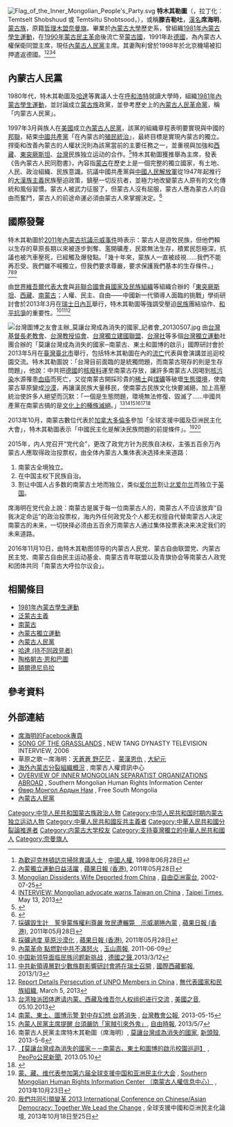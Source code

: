{{pov|time=2013-12-15T06:00:37+00:00}}
{{Infobox officeholder
|圖像     = Temtselt Shobshuud.jpg
|圖像大小 = 
|姓名     = 特木其勒圖<br>{{mong|m=ᠱᠢᠪᠴᠢᠭᠤᠳ<br />ᠲᠡᠮᠡᠴᠡᠯᠲᠦ|k=Шовчууд Тэмцэлт}}
|漢名     = 席海明
|性別     = 男
|民族     = [[蒙古族|蒙古族]]
|籍貫     = [[通遼市|哲理木盟]][[奈曼旗|奈曼旗]]
|出生日期 = {{Birth_date_and_age|1956|8|8}}
|出生地點 = {{PRC}}
|居住地   = {{flag|德國}}
|政黨     = [[內蒙古人民黨|內蒙古人民黨]]
|職業     = 政治評論家、中國民運人士
|配偶     = 陶利
|國籍     = {{PRC}}
|宗教信仰  = 
|別名     = 
| educate =
* [[內蒙古大學|內蒙古大學]]歷史系
| past = 
* [[1981年內蒙古學生運動|1981年內蒙古學生運動]]領袖
* [[1990年蒙古民主革命|1990年蒙古民主革命]]領袖
}}
[[File:Flag_of_the_Inner_Mongolian_People's_Party.svg|thumb]]
'''特木其勒圖'''（{{mong|m=ᠱᠢᠪᠴᠢᠭᠤᠳ<br />ᠲᠡᠮᠡᠴᠡᠯᠲᠦ|k=Шовчууд Тэмцэлт}}，拉丁化：Temtselt Shobshuud 或 Temtsiltu Shobtsood，{{bd|1956年|8月8日}}），或稱'''滕吉勒吐'''，[[漢名|漢名]]'''席海明'''，[[蒙古族|蒙古族]]，原籍[[通遼市|哲理木盟]][[奈曼旗|奈曼旗]]。畢業於[[內蒙古大學|內蒙古大學]]歷史系，曾組織[[1981年內蒙古學生運動|1981年內蒙古學生運動]]，在[[1990年蒙古民主革命|1990年蒙古民主革命]]後流亡至[[蒙古國|蒙古國]]，1991年赴[[德國|德國]]，為內蒙古人權保衛同盟主席，現任[[內蒙古人民黨|內蒙古人民黨]]主席。其妻陶利曾於1998年於北京機場被扣押遣返德國。<ref>[http://www.hrichina.org/cht/content/2913 為歡迎克林頓訪京掃除異議人士] {{Wayback|url=http://www.hrichina.org/cht/content/2913 |date=20190415203132 }}, [[中國人權_(組織)|中國人權]], 1998年06月28日</ref><ref>[http://hk.apple.nextmedia.com/international/art/20110528/15292360 內蒙獨立運動日益活躍] {{Wayback|url=http://hk.apple.nextmedia.com/international/art/20110528/15292360 |date=20160412101225 }}, [[蘋果日報_(香港)|蘋果日報 (香港)]], 2011年05月28日</ref><ref>[http://www.rfa.org/english/news/86181-20020725.html Mongolian Dissidents Wife Deported from China] {{Wayback|url=http://www.rfa.org/english/news/86181-20020725.html |date=20210328144113 }}, [[自由亞洲電台|自由亞洲電台]], 2002-07-25</ref><ref>[http://www.taipeitimes.com/News/taiwan/archives/2013/05/13/2003562145 INTERVIEW: Mongolian advocate warns Taiwan on China] {{Wayback|url=http://www.taipeitimes.com/News/taiwan/archives/2013/05/13/2003562145 |date=20190720085739 }}, [[Taipei_Times|Taipei Times]], May 13, 2013</ref>

==內蒙古人民黨==
1980年代，特木其勒圖及[[哈達_(持不同政見者)|哈達]]等異議人士在[[呼和浩特|呼和浩特]]就讀大學時，組織[[1981年內蒙古學生運動|1981年內蒙古學生運動]]，並討論成立[[蒙古族|蒙古族]]政黨，並參考歷史上的[[內蒙古人民革命黨|內蒙古人民革命黨]]，稱「内蒙古人民黨」。

1997年3月與族人在[[美國|美國]]成立[[內蒙古人民黨|內蒙古人民黨]]，該黨的組織章程表明要實現與中國的[[邦聯|邦聯]]，結束[[中國共產黨|中國共產黨]]「在內蒙古的[[殖民統治|殖民統治]]」，最終目標是實現內蒙古的獨立。捍衛和改善內蒙古的人權狀況則為該黨當前的主要任務之一，並重視與加強和[[西藏獨立運動|西藏]]、[[东突厥斯坦獨立運動|東突厥斯坦]]、[[台灣獨立運動|台灣]]民族独立运动的合作。<ref name="rule">{{cite web|url=http://www.innermongolia.org/chinese/cst-cn.htm|title=內蒙古人民黨章程|publisher=內蒙古人民黨|access-date=2013-12-12|archive-date=2011-12-18|archive-url=https://web.archive.org/web/20111218100223/http://www.innermongolia.org/chinese/cst-cn.htm|dead-url=yes}}</ref>特木其勒圖獲推舉為主席，發表《告內蒙古人民同胞書》，內容指[[蒙古|蒙古]]在歷史上是一個完整的獨立國家，有土地、人民、政治組織、民族意識。抗議中國共產黨與[[中國人民解放軍|中國人民解放軍]]從1947年起推行的[[大漢族主義|大漢族主義]]民族壓迫政策，鎮壓一切反抗者，並極力地改變蒙古人原有的文化傳統和風俗習慣。蒙古人被武力征服了，但蒙古人沒有屈服，蒙古人應為蒙古人的自由而奮鬥，蒙古人的前途命運必須由蒙古人來掌握決定。<ref name="">{{cite web|url=http://www.innermongolia.org/chinese/Declaration%20to%20Innermongolian.htm |title=告内蒙古人民同胞书 |publisher=内蒙古人民党 |date=1997-03-20 |deadurl=yes |archiveurl=https://archive.is/20130503045721/http://www.innermongolia.org/chinese/Declaration%20to%20Innermongolian.htm |archivedate=2013-05-03 }}</ref>

==國際發聲==
特木其勒圖於[[2011年內蒙古抗議示威事件|2011年內蒙古抗議示威事件]]時表示：蒙古人是遊牧民族，但他們賴以生存的草原長期以來被逐步剝奪、濫開礦產，民眾無法生存，積累民怨極深，抗議也被汽車壓死，已經觸及爆發點。「幾十年來，蒙族人一直被歧視……我們不能再忍受。我們雖不喊獨立，但我們要求尊嚴，要求保護我們基本的生存條件。」<ref>[http://hk.apple.nextmedia.com/international/art/20110528/15292358 採礦毀生計　誓爭蒙族權利尊嚴 牧民遭輾斃　示威潮捲內蒙] {{Wayback|url=http://hk.apple.nextmedia.com/international/art/20110528/15292358 |date=20170410050555 }}, [[蘋果日報_(香港)|蘋果日報 (香港)]], 2011年05月28日</ref><ref>[http://hk.apple.nextmedia.com/international/art/20110528/15292359 採礦過度 草原沙漠化] {{Wayback|url=http://hk.apple.nextmedia.com/international/art/20110528/15292359 |date=20170409201326 }}, [[蘋果日報_(香港)|蘋果日報 (香港)]], 2011年05月28日</ref><ref>[http://www.dgnet.com.tw/articleview.php?article_id=12555&issue_id=2440 內蒙革命 點燃對中共不滿怒火] {{Wayback|url=http://www.dgnet.com.tw/articleview.php?article_id=12555&issue_id=2440 |date=20200416173437 }}, [[玉山周報|玉山周報]], 2011-06-09</ref>

由[[世界維吾爾代表大會|世界維吾爾代表大會]]與[[非聯合國會員國家及民族組織|非聯合國會員國家及民族組織]]等組織合辦的「[[東突厥斯坦|東突厥斯坦]]、[[西藏|西藏]]、[[南蒙古|南蒙古]]；人權、民主、自由——中國新一代領導人面臨的挑戰」學術研討會於2013年3月在[[瑞士|瑞士]][[日內瓦|日內瓦]]舉行，特木其勒圖等強調受壓迫[[民族|民族]]團結協作、[[公民不服從|和平抗爭]]的重要性。<ref>[http://www.dw.de/%E4%B8%AD%E5%9B%BD%E6%96%B0%E9%A2%86%E5%AF%BC%E9%9D%A2%E4%B8%B4%E6%B0%91%E6%97%8F%E9%97%AE%E9%A2%98%E6%96%B0%E6%8C%91%E6%88%98/a-16665003 中国新领导面临民族问题新挑战] {{Wayback|url=http://www.dw.de/%E4%B8%AD%E5%9B%BD%E6%96%B0%E9%A2%86%E5%AF%BC%E9%9D%A2%E4%B8%B4%E6%B0%91%E6%97%8F%E9%97%AE%E9%A2%98%E6%96%B0%E6%8C%91%E6%88%98/a-16665003 |date=20131212025056 }}, [[德國之聲|德國之聲]],2013/3/12</ref><ref>[http://www.thetibetpost.com/zh/news/international/3142-conference-examining-chinese-leadership-to-be-held-in-switzerland 中共新領導層對少數族群影響研討會將在瑞士召開] {{Wayback|url=http://www.thetibetpost.com/zh/news/international/3142-conference-examining-chinese-leadership-to-be-held-in-switzerland |date=20131212214254 }}, [[國際西藏郵報|國際西藏郵報]], 2013/1/3</ref><ref>[http://www.unpo.org/article/15593 Report Details Persecution of UNPO Members in China] {{Wayback|url=http://www.unpo.org/article/15593 |date=20130510130608 }}, [[無代表國家和民族組織|無代表國家和民族組織]], March 5, 2013</ref>

[[File:台灣圖博之友會主辦_莫讓台灣成為消失的國家_記者會_20130507.jpg|thumb]]
由[[台灣基督長老教會|台灣基督長老教會]]、[[台灣教授協會|台灣教授協會]]、[[台灣獨立建國聯盟|台灣獨立建國聯盟]]、[[台灣社|台灣社]]等多個[[台灣獨立運動|台灣獨立運動]]社團合辦的「莫讓台灣成為消失的國家─南蒙古、東土和圖博的啟示」國際研討會於2013年5月在[[臺灣|臺灣]][[臺北市|臺北市]]舉行，包括特木其勒圖在內的[[流亡|流亡]]代表與會演講並巡迴校園交流。特木其勒圖說：「台灣目前面臨的是統獨問題，而南蒙古現存的則是生存問題」，他說：中共把[[德國|德國]]的[[放射性廢料|核廢料]]運至南蒙古存放，讓許多南蒙古人因喝到[[放射性污染|核污染]]水源罹患[[血癌|血癌]]而死亡，又從南蒙古開採珍貴的[[稀土|稀土]]與[[煤礦|煤礦]]等破壞[[生態環境|生態環境]]，使南蒙古草原變成[[沙漠|沙漠]]，再讓漢民族大量移民，使南蒙古民族文化快要滅絕，加上高壓統治使許多人絕望而沉默：「一個是生態問題，環境無法修復、毀滅了……中國共產黨在南蒙古搞的是[[文化滅絕|文化上的種族滅絕]]。」<ref>[http://www.voachinese.com/content/taiwan-independent-groups-human-rights-20130510/1659003.html 台湾独派团体邀请内蒙、西藏及维吾尔人权组织进行交流] {{Wayback|url=http://www.voachinese.com/content/taiwan-independent-groups-human-rights-20130510/1659003.html |date=20130609095147 }}, [[美國之音|美國之音]], 05.10.2013</ref><ref>[http://www.tcnn.org.tw/news-detail.php?nid=4315 南蒙、東土、圖博示警 對中存幻想 台將消失] {{Wayback|url=http://www.tcnn.org.tw/news-detail.php?nid=4315 |date=20131212214610 }}, [[台灣教會公報|台灣教會公報]], 2013-05-15</ref><ref>[http://iservice.libertytimes.com.tw/liveNews/news.php?no=803682&type=%E6%94%BF%E6%B2%BB 內蒙人民黨主席提醒 台須嚴防「家賊引來外鬼」]{{dead link|date=2018年1月 |bot=InternetArchiveBot |fix-attempted=yes }}, [[自由時報|自由時報]], 2013/5/7</ref><ref>南蒙古人民黨主席特木其勒圖（席海明）, [http://newtalk.tw/blog_cnn_read.php?oid=18454 莫讓台灣成為消失的國家], [[新頭殼|新頭殼]], 2013-5-6</ref><ref>[http://www.peopo.org/news/111631 【莫讓台灣成為消失的國家－－南蒙古、東土和圖博的啟示校園巡迴】] {{Wayback|url=http://www.peopo.org/news/111631 |date=20131212020853 }}, [[PeoPo公民新聞|PeoPo公民新聞]], 2013.05.10</ref><ref>{{Cite web |url=http://newsabeta.blogspot.com/2013/05/blog-post_6229.html |title=「莫讓台灣成為消失的國家－－南蒙古、東土和圖博的啟示」國際研討會 & 巡迴演講 |access-date=2013-12-12 |archive-date=2013-12-18 |archive-url=https://web.archive.org/web/20131218144522/http://newsabeta.blogspot.com/2013/05/blog-post_6229.html |dead-url=no }}</ref>

2013年10月，南蒙古數位代表於[[加拿大|加拿大]][[多倫多|多倫多]]參加「全球支援中國及亞洲民主化大會」，特木其勒圖表示「中國民主化是解決民族問題的前提條件」。<ref>[http://www.smhric.org/Chino_478.htm 蒙、藏、维代表参加第六届全球支援中国和亚洲民主化大会] {{Wayback|url=http://www.smhric.org/Chino_478.htm |date=20200717051837 }}, [http://www.smhric.org/ Southern Mongolian Human Rights Information Center （南蒙古人權信息中心）] {{Wayback|url=http://www.smhric.org/ |date=20130527175818 }}, 2013年10月23日</ref><ref>[http://www.fdca.citizensworld.com/AgendaToronto2013.html 我們共同引領變革 2013 International Conference on Chinese/Asian Democracy: Together We Lead the Change] {{Wayback|url=http://www.fdca.citizensworld.com/AgendaToronto2013.html |date=20160304081648 }}, 全球支援中國和亞洲民主化論壇, 2013年10月18日至25日</ref> 

2015年，内人党召开“党代会”，更改了政党方针为民族自决权，主張五百余万內蒙古人應取得政治投票权，由全体內蒙古人集体表决选择未来道路：
#南蒙古全境独立。
#在中国主权下民族自治。
#割让中国人占多数的南蒙古土地而独立，类似[[爱尔兰|爱尔兰]]割让[[北爱尔兰|北爱尔兰]]而独立于[[英国|英国]]。
席海明在党代会上說：南蒙古是属于每一位南蒙古人的，南蒙古人不应该放弃“自我决定命运”的政治投票权，海内外任何政党及个人都无权擅自代替南蒙古人决定南蒙古的未来，一切抉择必须由五百余万南蒙古人通过集体投票表决来决定我们的未来道路。

2016年11月10日，由特木其勒图领导的内蒙古人民党、蒙古自由联盟党、内蒙古民主党、南蒙古自由民主运动基金、南蒙古青年联盟以及青旗协会等南蒙古人政党和团体共同「南蒙古大呼拉尔议会」。

==相關條目==
*[[1981年內蒙古學生運動|1981年內蒙古學生運動]]
* [[泛蒙古主義|泛蒙古主義]]
* [[南蒙古|南蒙古]]
* [[內蒙古獨立運動|內蒙古獨立運動]]
* [[內蒙古人民黨|內蒙古人民黨]]
* [[哈達_(持不同政見者)|哈達 (持不同政見者)]]
* [[陶格朝古·恩和巴圖|陶格朝古·恩和巴圖]]
* [[額爾德尼烏拉|額爾德尼烏拉]]

==參考資料==
{{reflist|2}}

==外部連結==
* [https://www.facebook.com/profile.php?id=100018160331338 席海明的Facebook專頁]
* [http://hrichina.org/sites/default/files/PDFs/CRF.4.2006/CRF-2006-4_Grasslands.pdf SONG OF THE GRASSLANDS] {{Wayback|url=http://hrichina.org/sites/default/files/PDFs/CRF.4.2006/CRF-2006-4_Grasslands.pdf |date=20160401124317 }}, NEW TANG DYNASTY TELEVISION INTERVIEW, 2006
* 草原之歌－席海明：[http://www.epochtimes.com/b5/6/6/18/n1354777.htm 天蒼蒼 野茫茫] {{Wayback|url=http://www.epochtimes.com/b5/6/6/18/n1354777.htm |date=20160304104403 }}、[http://www.epochtimes.com/b5/6/7/9/n1379079.htm 蒙漢恩仇] {{Wayback|url=http://www.epochtimes.com/b5/6/7/9/n1379079.htm |date=20160304122033 }}, [[大紀元|大紀元]]
* [http://www.smhric.org/Chino_78.htm 海外內蒙古分裂組織概況] {{Wayback|url=http://www.smhric.org/Chino_78.htm |date=20200717052305 }}, 南蒙古人權資訊中心
* [http://www.smhric.org/news_39.htm OVERVIEW OF INNER MONGOLIAN SEPARATIST ORGANIZATIONS ABROAD] {{Wayback|url=http://www.smhric.org/news_39.htm |date=20170626061924 }}, Southern Mongolian Human Rights Information Center
* [http://www.south-mongolia.blogspot.com/2011/11/1997.html Өвөр Монгол Ардын Нам] {{Wayback|url=http://www.south-mongolia.blogspot.com/2011/11/1997.html |date=20190819125521 }}, Free South Mongolia
* [https://web.archive.org/web/20050305191828/http://innermongolia.org/ 內蒙古人民黨]

[[Category:中华人民共和国蒙古族政治人物|Category:中华人民共和国蒙古族政治人物]]
[[Category:中华人民共和国时期内蒙古独立运动人物|Category:中华人民共和国时期内蒙古独立运动人物]]
[[Category:中華人民共和國反共主義者|Category:中華人民共和國反共主義者]]
[[Category:中華人民共和國分裂論推進者|Category:中華人民共和國分裂論推進者]]
[[Category:内蒙古大学校友|Category:内蒙古大学校友]]
[[Category:支持臺灣獨立的中華人民共和國人|Category:支持臺灣獨立的中華人民共和國人]]
[[Category:奈曼旗人|Category:奈曼旗人]]
